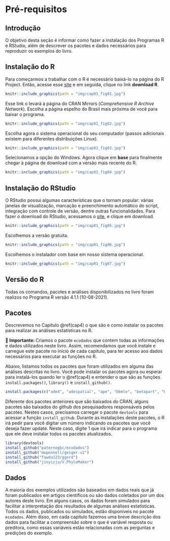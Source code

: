 # Pré-requisitos {#cap1}

## Introdução

O objetivo desta seção é informar como fazer a instalação dos Programas R e RStudio, além de descrever os pacotes e dados necessários para reproduzir os exemplos do livro.

## Instalação do R

Para começarmos a trabalhar com o R é necessário baixá-lo na página do R Project. Então, acesse esse [site](http://www.r-project.org) e em seguida, clique no link **download R**.

```r
knitr::include_graphics(path = "img/cap01_fig01.jpg")
```


Esse link o levará à página do CRAN Mirrors (*Comprehensive R Archive Network*). Escolha a página espelho do Brasil mais próxima de você para baixar o programa.

```r
knitr::include_graphics(path = "img/cap01_fig02.jpg")
```

Escolha agora o sistema operacional do seu computador (passos adicionais existem para diferentes distribuições Linux).

```r
knitr::include_graphics(path = "img/cap01_fig03.jpg")
```

Selecionamos a opção do Windows. Agora clique em **base** para finalmente chegar à página de download com a versão mais recente do R.

```r
knitr::include_graphics(path = "img/cap01_fig04.jpg")
```

## Instalação do RStudio

O RStudio possui algumas características que o tornam popular: várias janelas de visualização, marcação e preenchimento automático do script, integração com controle de versão, dentre outras funcionalidades. Para fazer o download do RStudio, acessamos o [site](https://rstudio.com/products/rstudio/download/#download), e clique em download.

```r
knitr::include_graphics(path = "img/cap01_fig05.jpg")
```

Escolhemos a versão gratuita.

```r
knitr::include_graphics(path = "img/cap01_fig06.jpg")
```

Escolhemos o instalador com base em nosso sistema operacional.

```r
knitr::include_graphics(path = "img/cap01_fig07.jpg")
```


## Versão do R

Todas os comandos, pacotes e análises disponibilizados no livro foram realizos no Programa R versão 4.1.1 (10-08-2021).

## Pacotes

Descrevemos no Capítulo \@ref(cap4) o que são e como instalar os pacotes para realizar as análises estatísticas no R.

::: {.alert .alert-info}
<strong> 📝 Importante: </strong> Criamos o pacote `ecodados` que contem todas as informações e dados utilizados neste livro. Assim, recomendamos que você instale e carregue este pacote no início de cada capítulo, para ter acesso aos dados necessários para executar as funções no R.
:::

Abaixo, listamos todos os pacotes que foram utilizados em alguma das análises descritas no livro. Você pode instalar os pacotes agora ou esperar para instalá-los quando ler o \@ref(cap4) e entender o que são as funções `install.packages()`, `library()` e `install_github()`.

```r
install.packages(c("ade4", "adespatial", "ape", "bbmle", "betapart", "BiodiversityR", "car", "cati", "datasauRus", "devtools", "DHARMa", "dplyr", "emmeans", "factoextra", "FactoMineR", "fasterize", "FD", "forcats", "geobr", "GGally", "ggExtra", "ggforce", "ggord", "ggplot2", "ggpubr", "ggrepel", "ggspatial", "glmmTMB", "grid", "gridExtra", "here", "hillR", "iNEXT", "janitor", "kableExtra", "knitr", "labdsv", "lattice", "leaflet", "lmtest", "lsmeans", "lubridate", "mapview", "MASS", "MuMIn", "nlme", "ordinal", "palmerpenguins", "performance", "pez", "phyloregion", "phytools", "picante", "piecewiseSEM", "purrr", "pvclust", "raster", "readr", "reshape2", "rgdal" , "rnaturalearth", "RVAideMemoire", "sciplot", "sf", "sidrar", "sjPlot", "spData", "spdep", "stringr", "SYNCSA", "tibble", "tidyr", "tidyverse", "tmap", "tmaptools", "TPD", "vegan", "viridis", "visdat"), dependencies = TRUE)
```

Diferente dos pacotes anteriores que são baixados do CRAN, alguns pacotes são baixados do github dos pesquisadores responsáveis pelos pacotes. Nestes casos, precisamos carregar o pacote `devtools` para acessar a função `install_github`. Durante as instalações deste pacotes, o R irá pedir para você digitar um número indicando os pacotes que você deseja fazer update. Neste caso, digite 1 que irá indicar para o programa que ele deve instalar todos os pacotes atualizados.

```r
library(devtools) 
install_github("paternogbc/ecodados")
install_github("mwpennell/geiger-v2")
install_github("fawda123/ggord")
install_github("jinyizju/V.PhyloMaker")
```

## Dados

A maioria dos exemplos utilizados são baseados em dados reais que já foram publicados em artigos científicos ou são dados coletados por um dos autores deste livro. Em alguns casos, os dados foram simulados para facilitar a interpretação dos resultados de algumas análises estatísticas. Todos os dados, publicados ou simulados, estão disponíveis no pacote `ecodados`. Além disso, em cada capítulo fazemos uma breve descrição dos dados para facilitar a compreensão sobre o que é variável resposta ou preditora, como essas variáveis estão relacionadas com as perguntas e predições do exemplo.
